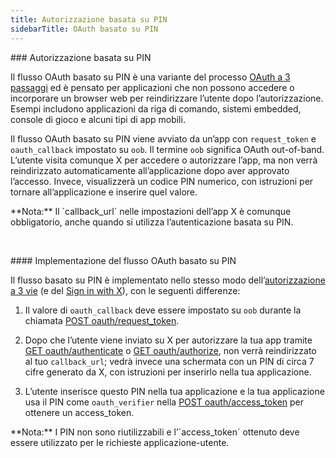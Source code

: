 ```yaml
---
title: Autorizzazione basata su PIN
sidebarTitle: OAuth basato su PIN
---
```



<div id="pin-based-authorization">
  ### Autorizzazione basata su PIN
</div>

Il flusso OAuth basato su PIN è una variante del processo [OAuth a 3 passaggi](/it/resources/fundamentals/authentication/oauth-1-0a/obtaining-user-access-tokens) ed è pensato per applicazioni che non possono accedere o incorporare un browser web per reindirizzare l’utente dopo l’autorizzazione. Esempi includono applicazioni da riga di comando, sistemi embedded, console di gioco e alcuni tipi di app mobili.

Il flusso OAuth basato su PIN viene avviato da un’app con `request_token` e `oauth_callback` impostato su `oob`. Il termine `oob` significa OAuth out-of-band. L’utente visita comunque X per accedere o autorizzare l’app, ma non verrà reindirizzato automaticamente all’applicazione dopo aver approvato l’accesso. Invece, visualizzerà un codice PIN numerico, con istruzioni per tornare all’applicazione e inserire quel valore.

<Note>
  **Nota:** Il `callback_url` nelle impostazioni dell’app X è comunque obbligatorio, anche quando si utilizza l’autenticazione basata su PIN.
</Note>

 

<div id="implementing-the-pin-based-oauth-flow">
  #### Implementazione del flusso OAuth basato su PIN
</div>

Il flusso basato su PIN è implementato nello stesso modo dell’[autorizzazione a 3 vie](/it/resources/fundamentals/authentication/oauth-1-0a/obtaining-user-access-tokens) (e del [Sign in with X](/it/resources/fundamentals/authentication#log-in-with-x)), con le seguenti differenze:

1. Il valore di `oauth_callback` deve essere impostato su `oob` durante la chiamata [POST oauth/request\_token](/it/resources/fundamentals/authentication/api-reference#post-oauth-request-token).

2. Dopo che l’utente viene inviato su X per autorizzare la tua app tramite [GET oauth/authenticate](/it/resources/fundamentals/authentication/api-reference#get-oauth-authenticate) o [GET oauth/authorize](/it/resources/fundamentals/authentication/api-reference#get-oauth-authorize), non verrà reindirizzato al tuo `callback_url`; vedrà invece una schermata con un PIN di circa 7 cifre generato da X, con istruzioni per inserirlo nella tua applicazione.

3. L’utente inserisce questo PIN nella tua applicazione e la tua applicazione usa il PIN come `oauth_verifier` nella [POST oauth/access\_token](/it/resources/fundamentals/authentication/api-reference#post-oauth-access-token) per ottenere un access\_token.

<Note>
  **Nota:** I PIN non sono riutilizzabili e l’`access_token` ottenuto deve essere utilizzato per le richieste applicazione-utente.
</Note>